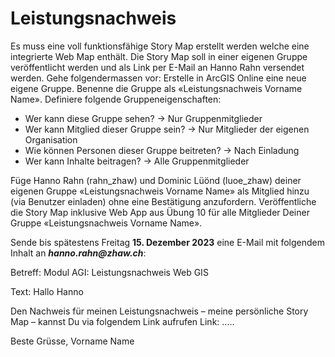 # Leistungsnachweis

Es muss eine voll funktionsfähige Story Map erstellt werden welche eine integrierte Web Map enthält. Die Story Map soll in einer eigenen Gruppe veröffentlicht werden und als Link per E-Mail an Hanno Rahn versendet werden.
Gehe folgendermassen vor: Erstelle in ArcGIS Online eine neue eigene Gruppe. Benenne die Gruppe als «Leistungsnachweis Vorname Name». Definiere folgende Gruppeneigenschaften:

- Wer kann diese Gruppe sehen? -> Nur Gruppenmitglieder
- Wer kann Mitglied dieser Gruppe sein? -> Nur Mitglieder der eigenen Organisation
- Wie können Personen dieser Gruppe beitreten? -> Nach Einladung
- Wer kann Inhalte beitragen? -> Alle Gruppenmitglieder

Füge Hanno Rahn (rahn_zhaw) und Dominic Lüönd (luoe_zhaw) deiner eigenen Gruppe «Leistungsnachweis Vorname Name» als Mitglied hinzu (via Benutzer einladen) ohne eine Bestätigung anzufordern.
Veröffentliche die Story Map inklusive Web App aus Übung 10 für alle Mitglieder Deiner Gruppe «Leistungsnachweis Vorname Name».

Sende bis spätestens Freitag **15. Dezember 2023** eine E-Mail mit folgendem Inhalt an ***hanno.rahn@zhaw.ch***: 

:::{.callout}
Betreff:
Modul AGI: Leistungsnachweis Web GIS 

Text:
Hallo Hanno

Den Nachweis für meinen Leistungsnachweis – meine persönliche Story Map – kannst Du via folgendem Link aufrufen Link: ..... 

Beste Grüsse,
Vorname Name
:::
